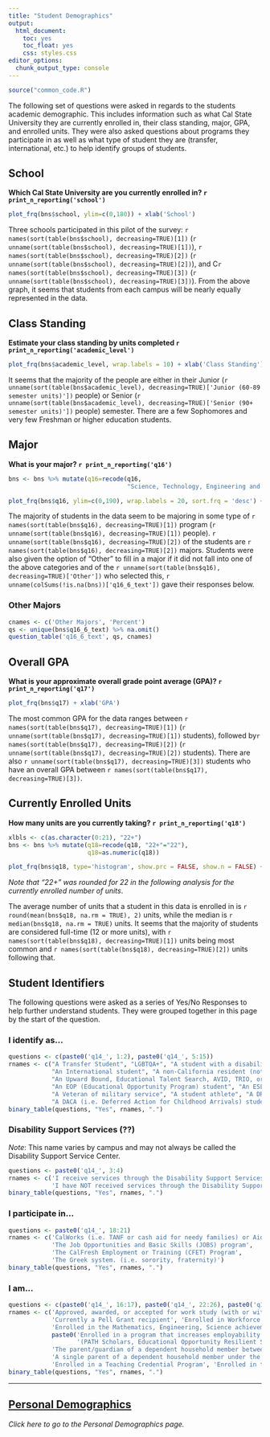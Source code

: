 ```yaml
---
title: "Student Demographics"
output: 
  html_document: 
    toc: yes
    toc_float: yes
    css: styles.css
editor_options: 
  chunk_output_type: console
---
```


```r
source("common_code.R")
```

The following set of questions were asked in regards to the students academic demographic. This includes information such as what Cal State University they are currently enrolled in, their class standing, major, GPA, and enrolled units. They were also asked questions about programs they participate in as well as what type of student they are (transfer, international, etc.) to help identify groups of students.

## School
**Which Cal State University are you currently enrolled in? `r print_n_reporting('school')`**
```r
plot_frq(bns$school, ylim=c(0,180)) + xlab('School')
```
Three schools participated in this pilot of the survey: `r names(sort(table(bns$school), decreasing=TRUE)[1])` (`r unname(sort(table(bns$school), decreasing=TRUE)[1])`), `r names(sort(table(bns$school), decreasing=TRUE)[2])` (`r unname(sort(table(bns$school), decreasing=TRUE)[2])`), and C`r names(sort(table(bns$school), decreasing=TRUE)[3])` (`r unname(sort(table(bns$school), decreasing=TRUE)[3])`). From the above graph, it seems that students from each campus will be nearly equally represented in the data.

## Class Standing
**Estimate your class standing by units completed `r print_n_reporting('academic_level')`**
```r
plot_frq(bns$academic_level, wrap.labels = 10) + xlab('Class Standing')
```
It seems that the majority of the people are either in their Junior (`r unname(sort(table(bns$academic_level), decreasing=TRUE)['Junior (60-89 semester units)'])` people) or Senior (`r unname(sort(table(bns$academic_level), decreasing=TRUE)['Senior (90+ semester units)'])` people) semester. There are a few Sophomores and very few Freshman or higher education students.

## Major
**What is your major? `r print_n_reporting('q16')`**
```r
bns <- bns %>% mutate(q16=recode(q16, 
                                 "Science, Technology, Engineering and Math (STEM) (Includes Medicine, Computer Science, Agriculture, Accounting, Statistics, Nursing, and Nutrition)" = "Science, Technology, Engineering and Math (STEM)"))

plot_frq(bns$q16, ylim=c(0,190), wrap.labels = 20, sort.frq = 'desc') + xlab('')
```
The majority of students in the data seem to be majoring in some type of `r names(sort(table(bns$q16), decreasing=TRUE)[1])` program (`r unname(sort(table(bns$q16), decreasing=TRUE)[1])` people). `r unname(sort(table(bns$q16), decreasing=TRUE)[2])` of the students are `r names(sort(table(bns$q16), decreasing=TRUE)[2])` majors. Students were also given the option of "Other" to fill in a major if it did not fall into one of the above categories and of the `r unname(sort(table(bns$q16), decreasing=TRUE)['Other'])` who selected this, `r unname(colSums(!is.na(bns))['q16_6_text'])` gave their responses below.

### Other Majors
```r
cnames <- c('Other Majors', 'Percent')
qs <- unique(bns$q16_6_text) %>% na.omit()
question_table('q16_6_text', qs, cnames)
```

## Overall GPA
**What is your approximate overall grade point average (GPA)? `r print_n_reporting('q17')`**
```r
plot_frq(bns$q17) + xlab('GPA')
```
The most common GPA for the data ranges between `r names(sort(table(bns$q17), decreasing=TRUE)[1])` (`r unname(sort(table(bns$q17), decreasing=TRUE)[1])` students), followed by`r names(sort(table(bns$q17), decreasing=TRUE)[2])` (`r unname(sort(table(bns$q17), decreasing=TRUE)[2])` students). There are also `r unname(sort(table(bns$q17), decreasing=TRUE)[3])` students who have an overall GPA between `r names(sort(table(bns$q17), decreasing=TRUE)[3])`. 

## Currently Enrolled Units
**How many units are you currently taking? `r print_n_reporting('q18')`**
```r
xlbls <- c(as.character(0:21), "22+")
bns <- bns %>% mutate(q18=recode(q18, "22+"="22"),
                      q18=as.numeric(q18))

plot_frq(bns$q18, type='histogram', show.prc = FALSE, show.n = FALSE) + scale_x_continuous(breaks=0:22, labels=xlbls) + xlab('Units')
```
*Note that "22+" was rounded for 22 in the following analysis for the currently enrolled number of units*. 

The average number of units that a student in this data is enrolled in is `r round(mean(bns$q18, na.rm = TRUE), 2)` units, while the median is `r median(bns$q18, na.rm = TRUE)` units. It seems that the majority of students are considered full-time (12 or more units), with `r names(sort(table(bns$q18), decreasing=TRUE)[1])` units being most common and `r names(sort(table(bns$q18), decreasing=TRUE)[2])` units following that.

## Student Identifiers

The following questions were asked as a series of Yes/No Responses to help further understand students. They were grouped together in this page by the start of the question.

### I identify as...
```r
questions <- c(paste0('q14_', 1:2), paste0('q14_', 5:15))
rnames <- c("A Transfer Student", "LGBTQA+", "A student with a disability", "A former foster youth/child",
            "An International student", "A non-California resident (not International)",
            "An Upward Bound, Educational Talent Search, AVID, TRIO, or other college preparation program alumni student",
            "An EOP (Educational Opportunity Program) student", "An ESL (English as a Second Language) student",
            "A Veteran of military service", "A student athlete", "A DREAM (i.e. undocumented) student",
            "A DACA (i.e. Deferred Action for Childhood Arrivals) student")
binary_table(questions, "Yes", rnames, ".")
```

### Disability Support Services (??)
*Note*: This name varies by campus and may not always be called the Disability Support Service Center.
```r
questions <- paste0('q14_', 3:4)
rnames <- c('I receive services through the Disability Support Services Center',
            'I have NOT received services through the Disability Support Services Center')
binary_table(questions, "Yes", rnames, ".")
```

### I participate in...
```r
questions <- paste0('q14_', 18:21)
rnames <- c('CalWorks (i.e. TANF or cash aid for needy families) or Aid to Families with Dependent Children (AFDC)',
            'The Job Opportunities and Basic Skills (JOBS) program',
            'The CalFresh Employment or Training (CFET) Program',
            'The Greek system. (i.e. sorority, fraternity)')
binary_table(questions, "Yes", rnames, ".")
```

### I am...
```r
questions <- c(paste0('q14_', 16:17), paste0('q14_', 22:26), paste0('q101_', 1:2))
rnames <- c('Approved, awarded, or accepted for work study (with or without a work study job)',
            'Currently a Pell Grant recipient', 'Enrolled in Workforce Innovation and Opportunity Act (WIOA)',
            'Enrolled in the Mathematics, Engineering, Science achievement (MESA) program',
            paste0('Enrolled in a program that increases employability for current and former foster youth ',
                   '(PATH Scholars, Educational Opportunity Resilient Scholars Program (RSP), Renaissance Scholars Program)'),
            'The parent/guardian of a dependent household member between the age of 6 and 12 with no adequate childcare',
            'A single parent of a dependent household member under the age of 12',
            'Enrolled in a Teaching Credential Program', 'Enrolled in the School of Social Work Practicum Program (Field work program)')
binary_table(questions, "Yes", rnames, ".")
```

---

## [Personal Demographics](Personal_Demo.html)
*Click here to go to the Personal Demographics page.*

